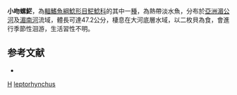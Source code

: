 {{Speciesbox 
| taxon = Helicophagus leptorhynchus
| status = DD
| status_system = IUCN3.1
| authority = [[Ng|Ng]] & [[Kottelat|Kottelat]], 2000
| synonyms = 
}}

'''小吻螺𩷶'''，為[[輻鰭魚綱|輻鰭魚綱]][[鯰形目|鯰形目]][[𩷶鯰科|𩷶鯰科]]的其中一[[種|種]]，為熱帶淡水魚，分布於[[亞洲|亞洲]][[湄公河|湄公河]]及[[湄南河|湄南河]]流域，體長可達47.2公分，棲息在大河底層水域，以二枚貝為食，會進行季節性洄游，生活習性不明。

==参考文献==
*{{FishBase_species|genus=Helicophagus|species=leptorhynchus|year=2015|month=7}}

{{Taxonbar}}

[[Category:2000年描述的鱼类|H]]
[[Category:螺𩷶屬|leptorhynchus]]